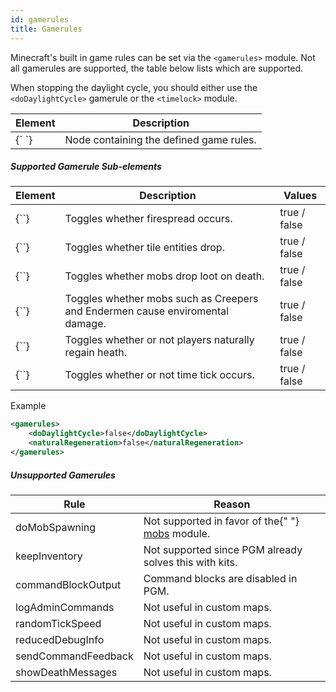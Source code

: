 ```yaml
---
id: gamerules
title: Gamerules
---
```


Minecraft's built in game rules can be set via the `<gamerules>` module. Not all gamerules are supported, the table below lists which are supported.

When stopping the daylight cycle, you should either use the `<doDaylightCycle>` gamerule or the `<timelock>` module.

<div className="table-container">
  <table>
    <thead>
      <tr>
        <th>Element</th>
        <th>Description</th>
      </tr>
    </thead>
    <tbody>
      <tr>
        <td>
          <label>{`<gamerules> </gamerules>`}</label>
        </td>
        <td>Node containing the defined game rules.</td>
      </tr>
    </tbody>
  </table>
</div>

##### Supported Gamerule Sub-elements

<div className="table-container">
  <table>
    <thead>
      <tr>
        <th>Element</th>
        <th>Description</th>
        <th style={{ minWidth: "110px" }}>Values</th>
      </tr>
    </thead>
    <tbody>
      <tr>
        <td>
          <label>{`<doFireTick>`}</label>
        </td>
        <td>Toggles whether firespread occurs.</td>
        <td>
          <span className="badge badge--primary">true / false</span>
        </td>
      </tr>
      <tr>
        <td>
          <label>{`<doTileDrops>`}</label>
        </td>
        <td>Toggles whether tile entities drop.</td>
        <td>
          <span className="badge badge--primary">true / false</span>
        </td>
      </tr>
      <tr>
        <td>
          <label>{`<doMobLoot>`}</label>
        </td>
        <td>Toggles whether mobs drop loot on death.</td>
        <td>
          <span className="badge badge--primary">true / false</span>
        </td>
      </tr>
      <tr>
        <td>
          <label>{`<mobGriefing>`}</label>
        </td>
        <td>
          Toggles whether mobs such as Creepers and Endermen cause enviromental
          damage.
        </td>
        <td>
          <span className="badge badge--primary">true / false</span>
        </td>
      </tr>
      <tr>
        <td>
          <label>{`<naturalRegeneration>`}</label>
        </td>
        <td>Toggles whether or not players naturally regain heath.</td>
        <td>
          <span className="badge badge--primary">true / false</span>
        </td>
      </tr>
      <tr>
        <td>
          <label>{`<doDaylightCycle>`}</label>
        </td>
        <td>Toggles whether or not time tick occurs.</td>
        <td>
          <span className="badge badge--primary">true / false</span>
        </td>
      </tr>
    </tbody>
  </table>
</div>
Example

```xml
<gamerules>
    <doDaylightCycle>false</doDaylightCycle>
    <naturalRegeneration>false</naturalRegeneration>
</gamerules>
```

##### Unsupported Gamerules

<div className="table-container">
  <table>
    <thead>
      <tr>
        <th>Rule</th>
        <th>Reason</th>
      </tr>
    </thead>
    <tbody>
      <tr>
        <td>
          <label>doMobSpawning</label>
        </td>
        <td>
          Not supported in favor of the{" "}
          <a href="/docs/modules/environment/mobs">mobs</a> module.
        </td>
      </tr>
      <tr>
        <td>
          <label>keepInventory</label>
        </td>
        <td>Not supported since PGM already solves this with kits.</td>
      </tr>
      <tr>
        <td>
          <label>commandBlockOutput</label>
        </td>
        <td>Command blocks are disabled in PGM.</td>
      </tr>
      <tr>
        <td>
          <label>logAdminCommands</label>
        </td>
        <td>Not useful in custom maps.</td>
      </tr>
      <tr>
        <td>
          <label>randomTickSpeed</label>
        </td>
        <td>Not useful in custom maps.</td>
      </tr>
      <tr>
        <td>
          <label>reducedDebugInfo</label>
        </td>
        <td>Not useful in custom maps.</td>
      </tr>
      <tr>
        <td>
          <label>sendCommandFeedback</label>
        </td>
        <td>Not useful in custom maps.</td>
      </tr>
      <tr>
        <td>
          <label>showDeathMessages</label>
        </td>
        <td>Not useful in custom maps.</td>
      </tr>
    </tbody>
  </table>
</div>
